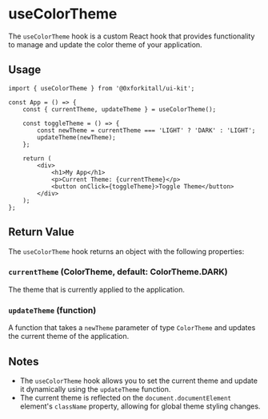 
<Meta title="UI Kit/Hooks/useColorTheme" />

# useColorTheme

The `useColorTheme` hook is a custom React hook that provides functionality to manage and update the color theme of
your application.

## Usage

```tsx
import { useColorTheme } from '@0xforkitall/ui-kit';

const App = () => {
    const { currentTheme, updateTheme } = useColorTheme();

    const toggleTheme = () => {
        const newTheme = currentTheme === 'LIGHT' ? 'DARK' : 'LIGHT';
        updateTheme(newTheme);
    };

    return (
        <div>
            <h1>My App</h1>
            <p>Current Theme: {currentTheme}</p>
            <button onClick={toggleTheme}>Toggle Theme</button>
        </div>
    );
};
```

## Return Value

The `useColorTheme` hook returns an object with the following properties:

### `currentTheme` (ColorTheme, default: ColorTheme.DARK)

The theme that is currently applied to the application.

### `updateTheme` (function)

A function that takes a `newTheme` parameter of type `ColorTheme` and updates the current theme of the application.

## Notes

-   The `useColorTheme` hook allows you to set the current theme and update it dynamically using the `updateTheme` function.
-   The current theme is reflected on the `document.documentElement` element's `className` property, allowing for global
    theme styling changes.
